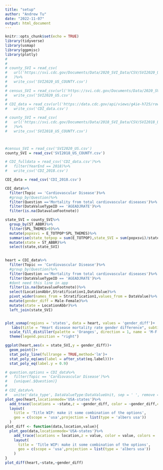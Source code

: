 ```yaml
---
title: "setup"
author: "Andrew Tu"
date: "2022-11-07"
output: html_document
---
```


```r
knitr::opts_chunk$set(echo = TRUE)
library(tidyverse)
library(usmap)
library(ggpmisc)
library(plotly)
# 
# 
# county_SVI = read_csv(
#   url('https://svi.cdc.gov/Documents/Data/2020_SVI_Data/CSV/SVI2020_US_COUNTY.csv')
#   )%>%
#   write_csv('SVI2020_US_COUNTY.csv')
# 
# census_SVI = read_csv(url('https://svi.cdc.gov/Documents/Data/2020_SVI_Data/CSV/SVI2020_US.csv'))%>%
#   write_csv('SVI2020_US.csv')
# 
# CDI_data = read_csv(url('https://data.cdc.gov/api/views/g4ie-h725/rows.csv'))%>%
#   write_csv('CDI_data.csv')

# county_SVI = read_csv(
#   url('https://svi.cdc.gov/Documents/Data/2018_SVI_Data/CSV/SVI2018_US_COUNTY.csv')
#   )%>%
#   write_csv('SVI2018_US_COUNTY.csv')



#census_SVI = read_csv('SVI2020_US.csv')
county_SVI = read_csv('SVI2018_US_COUNTY.csv')

# CDI_fulldata = read_csv('CDI_data.csv')%>%
#   filter(YearEnd == 2018)%>%
#   write_csv('CDI_2018.csv')

CDI_data = read_csv('CDI_2018.csv')
```


```r
CDI_data%>%
  filter(Topic == 'Cardiovascular Disease')%>%
  #group_by(Question)%>%
  filter(Question =='Mortality from total cardiovascular diseases')%>%
  filter(DataValueTypeID == 'AGEADJRATE')%>%
  filter(is.na(DatavalueFootnote))
```
```r
state_SVI = county_SVI%>%
  group_by(ST_ABBR)%>%
  filter(SPL_THEMES>0)%>%
  mutate(popxsvi = E_TOTPOP*SPL_THEMES)%>%
  summarise(state_totpop = sum(E_TOTPOP),state_SVI = sum(popxsvi)/state_totpop)%>%
  mutate(state = ST_ABBR)%>%
  select(state,state_SVI)
  
```


```r

heart = CDI_data%>%
  filter(Topic == 'Cardiovascular Disease')%>%
  #group_by(Question)%>%
  filter(Question =='Mortality from total cardiovascular diseases')%>%
  filter(DataValueTypeID == 'AGEADJRATE')%>%
  #dont need this line in app
  filter(is.na(DatavalueFootnote))%>%
  select(LocationAbbr,Stratification1,DataValue)%>%
  pivot_wider(names_from = Stratification1,values_from = DataValue)%>%
  mutate(gender_diff = Male-Female)%>%
  mutate(state = LocationAbbr)%>%
  left_join(state_SVI)


plot_usmap(regions = 'states', data = heart, values = 'gender_diff')+
   labs(title = "Heart disease mortality rate gender difference", subtitle = "2018 State level case per 100k")+
  scale_fill_distiller(palette = 'Oranges', direction = 1, name = 'M-F case rate per 100k')+
  theme(legend.position = "right")
```
```r
ggplot(heart,aes(x = state_SVI,y = gender_diff))+
  geom_point()+
  stat_poly_line(fullrange = TRUE,method='lm')+
  stat_poly_eq(aes(label = after_stat(eq.label)))+
  stat_poly_eq(label.y = 0.9)
```

```r
# question.options = CDI_data%>%
#   filter(Topic == 'Cardiovascular Disease')%>% 
#   {unique(.$Question)}
# 
# CDI_data%>%
#   unite('data_type', DataValueType:DataValueUnit, sep = ' ', remove = TRUE,na.rm = TRUE)  
plot_geo(heart,locationmode='USA-states')%>%
  add_trace(locations = ~state,z = ~gender_diff, color = ~gender_diff,colors = 'Oranges')%>%
  layout(
    title = 'Title WIP: make it some combination of the options',
    geo = c(scope = 'usa',projection = list(type = 'albers usa'))
  )
plot_diff <- function(data,location,value){
  plot_geo(data,locationmode='USA-states')%>%
    add_trace(locations = location,z = value, color = value, colors = 'Oranges')%>%
    layout(
      title = 'Title WIP: make it some combination of the options',
      geo = c(scope = 'usa',projection = list(type = 'albers usa'))
    )
}
plot_diff(heart,~state,~gender_diff)
```